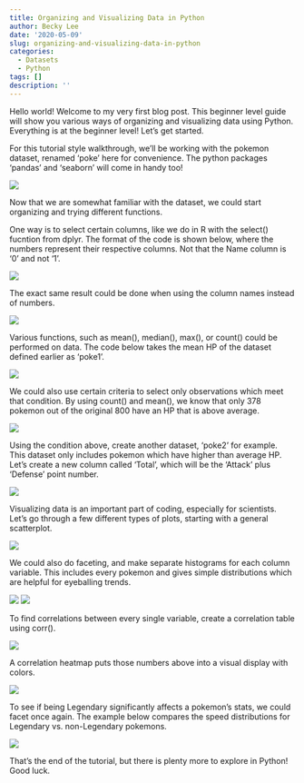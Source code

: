 ```yaml
---
title: Organizing and Visualizing Data in Python
author: Becky Lee
date: '2020-05-09'
slug: organizing-and-visualizing-data-in-python
categories:
  - Datasets
  - Python
tags: []
description: ''
---
```


Hello world! Welcome to my very first blog post. This beginner level guide will show you various ways of organizing and visualizing data using Python. Everything is at the beginner level! Let's get started.

For this tutorial style walkthrough, we'll be working with the pokemon dataset, renamed 'poke' here for convenience. The python packages 'pandas' and 'seaborn' will come in handy too!

![](/blog/2020-05-09-organizing-and-visualizing-data-in-python_files/1.JPG)

Now that we are somewhat familiar with the dataset, we could start organizing and trying different functions.

One way is to select certain columns, like we do in R with the select() fucntion from dplyr. The format of the code is shown below, where the numbers represent their respective columns. Not that the Name column is '0' and not '1'.

![](/blog/pythontutorial_files/2a.JPG)

The exact same result could be done when using the column names instead of numbers.

![](/blog/pythontutorial_files/2b.JPG)

Various functions, such as mean(), median(), max(), or count() could be performed on data. The code below takes the mean HP of the dataset defined earlier as 'poke1'.

![](/blog/pythontutorial_files/3a.JPG)

We could also use certain criteria to select only observations which meet that condition. By using count() and mean(), we know that only 378 pokemon out of the original 800 have an HP that is above average.

![](/blog/pythontutorial_files/3b.JPG)

Using the condition above, create another dataset, 'poke2' for example. This dataset only includes pokemon which have higher than average HP. Let's create a new column called 'Total', which will be the 'Attack' plus 'Defense' point number.

![](/blog/pythontutorial_files/4.JPG)

Visualizing data is an important part of coding, especially for scientists. Let's go through a few different types of plots, starting with a general scatterplot.

![](/blog/pythontutorial_files/5.JPG)

We could also do faceting, and make separate histograms for each column variable. This includes every pokemon and gives simple distributions which are helpful for eyeballing trends.

![](/blog/pythontutorial_files/6a.JPG)
![](/blog/pythontutorial_files/6b.JPG)

To find correlations between every single variable, create a correlation table using corr().

![](/blog/pythontutorial_files/7a.JPG)

A correlation heatmap puts those numbers above into a visual display with colors.

![](/blog/pythontutorial_files/7b.JPG)

To see if being Legendary significantly affects a pokemon's stats, we could facet once again. The example below compares the speed distributions for Legendary vs. non-Legendary pokemons.

![](/blog/pythontutorial_files/8.JPG)

That's the end of the tutorial, but there is plenty more to explore in Python! Good luck.
